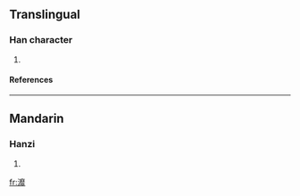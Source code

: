 ==Translingual==
===Han character===
{{Han char|rn=85|rad=水|as=19|sn=22|four=3011<sub>1</sub>|canj=水戈金卜 (EICY), 水戈木卜 (EIDY)}}
# {{defn|Han|sort=水19}}
====References====
{{Han ref|kx=0663.190|dkj=18781|dj=1072.130|hdz=31796.030|uh=7056|ud=28758|bh=F6E9|bd=63209}}

----
==Mandarin==
===Hanzi===
{{cmn-hanzi|pin=[[mǐ]] (mi3)|wg=mi<sup>3</sup>}}
# {{defn|Mandarin}}

[[fr:灖]]